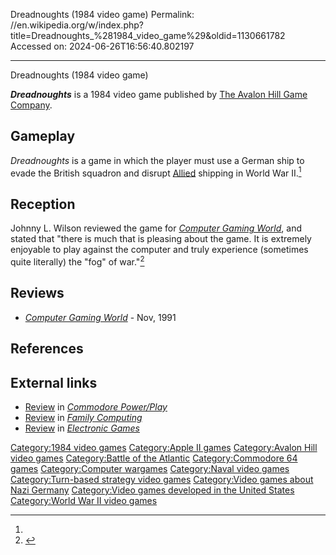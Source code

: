 Dreadnoughts (1984 video game)
Permalink: //en.wikipedia.org/w/index.php?title=Dreadnoughts_%281984_video_game%29&oldid=1130661782
Accessed on: 2024-06-26T16:56:40.802197



------
Dreadnoughts (1984 video game)
{{italic title}}
{{Short description|1984 strategy video game}}
{{Infobox video game
| collapsible = 
| state = 
| italic title = 
| title = Dreadnoughts
| image = Dreadnaughts 1984 cover.png
| alt = 
| caption = 
| developer = 
| publisher = [[Avalon Hill|The Avalon Hill Game Company]]
| series = 
| engine = 
| platforms = [[Apple II series|Apple II]], [[Commodore 64]]  
| released = 1984
| genre = Strategy
| modes = 
}}

'''''Dreadnoughts''''' is a 1984 video game published by [[Avalon Hill|The Avalon Hill Game Company]].

==Gameplay==
''Dreadnoughts'' is a game in which the player must use a German ship to evade the British squadron and disrupt [[Allies of World War II|Allied]] shipping in World War II.<ref name="CGW19"/>

==Reception==
Johnny L. Wilson reviewed the game for ''[[Computer Gaming World]]'', and stated that "there is much that is pleasing about the game. It is extremely enjoyable to play against the computer and truly experience (sometimes quite literally) the "fog" of war."<ref name="CGW19">{{cite magazine |last=Wilson |first=Johnny L. |title=Micro-Reviews |magazine=Computer Gaming World |date=December 1984 |volume=1 |issue=19 |pages=37–38}}</ref>

==Reviews==
*''[[Computer Gaming World]]'' - Nov, 1991

==References==
{{reflist}}

==External links==
*[https://archive.org/details/commodore-power-play-21/page/n43/mode/2up Review] in ''[[Commodore Power/Play]]''
*[https://archive.org/details/family-computing-23/page/n77/mode/2up Review] in ''[[Family Computing]]''
*[https://archive.org/details/Electronic_Games_Volume_03_Number_03_1985-03_Reese_Communications_US/page/n51/mode/2up Review] in ''[[Electronic Games]]''

[[Category:1984 video games]]
[[Category:Apple II games]]
[[Category:Avalon Hill video games]]
[[Category:Battle of the Atlantic]]
[[Category:Commodore 64 games]]
[[Category:Computer wargames]]
[[Category:Naval video games]]
[[Category:Turn-based strategy video games]]
[[Category:Video games about Nazi Germany]]
[[Category:Video games developed in the United States]]
[[Category:World War II video games]]
